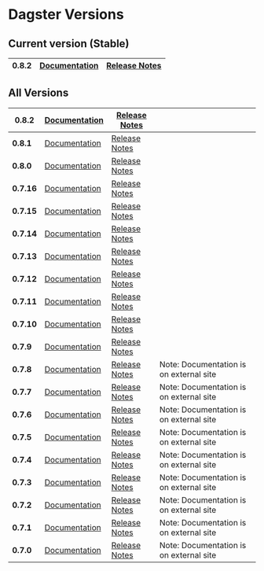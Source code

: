 # Dagster Versions

## Current version (Stable)

| **0.8.2** | [Documentation](/docs/install) | [Release Notes](https://github.com/dagster-io/dagster/releases/tag/0.8.2) |
| ---- | ---- | ---- |


## All Versions

| **0.8.2** | [Documentation](/0.8.2/docs/install) | [Release Notes](https://github.com/dagster-io/dagster/releases/tag/0.8.2) |   |
| ---- | ---- | ---- | ---- |
| **0.8.1** | [Documentation](/0.8.1/docs/install) | [Release Notes](https://github.com/dagster-io/dagster/releases/tag/0.8.1) |   |
| **0.8.0** | [Documentation](/0.8.0/docs/install) | [Release Notes](https://github.com/dagster-io/dagster/releases/tag/0.8.0) |   |
| **0.7.16** | [Documentation](/0.7.16/docs/install) | [Release Notes](https://github.com/dagster-io/dagster/releases/tag/0.7.16) |   |
| **0.7.15** | [Documentation](/0.7.15/docs/install) | [Release Notes](https://github.com/dagster-io/dagster/releases/tag/0.7.15) |   |
| **0.7.14** | [Documentation](/0.7.14/docs/install) | [Release Notes](https://github.com/dagster-io/dagster/releases/tag/0.7.14) |   |
| **0.7.13** | [Documentation](/0.7.13/docs/install) | [Release Notes](https://github.com/dagster-io/dagster/releases/tag/0.7.13) |   |
| **0.7.12** | [Documentation](/0.7.12/docs/install) | [Release Notes](https://github.com/dagster-io/dagster/releases/tag/0.7.12) |   |
| **0.7.11** | [Documentation](/0.7.11/docs/install) | [Release Notes](https://github.com/dagster-io/dagster/releases/tag/0.7.11) |   |
| **0.7.10** | [Documentation](/0.7.10/docs/install) | [Release Notes](https://github.com/dagster-io/dagster/releases/tag/0.7.10) |   |
| **0.7.9** | [Documentation](/0.7.9/docs/install) | [Release Notes](https://github.com/dagster-io/dagster/releases/tag/0.7.9) |   |
| **0.7.8** | [Documentation](https://dagster.readthedocs.io/en/0.7.8/) | [Release Notes](https://github.com/dagster-io/dagster/releases/tag/0.7.8) | Note: Documentation is on external site |
| **0.7.7** | [Documentation](https://dagster.readthedocs.io/en/0.7.7/) | [Release Notes](https://github.com/dagster-io/dagster/releases/tag/0.7.7) | Note: Documentation is on external site |
| **0.7.6** | [Documentation](https://dagster.readthedocs.io/en/0.7.6/) | [Release Notes](https://github.com/dagster-io/dagster/releases/tag/0.7.6) | Note: Documentation is on external site |
| **0.7.5** | [Documentation](https://dagster.readthedocs.io/en/0.7.4/) | [Release Notes](https://github.com/dagster-io/dagster/releases/tag/0.7.5) | Note: Documentation is on external site |
| **0.7.4** | [Documentation](https://dagster.readthedocs.io/en/0.7.4/) | [Release Notes](https://github.com/dagster-io/dagster/releases/tag/0.7.4) | Note: Documentation is on external site |
| **0.7.3** | [Documentation](https://dagster.readthedocs.io/en/0.7.3/) | [Release Notes](https://github.com/dagster-io/dagster/releases/tag/0.7.3) | Note: Documentation is on external site |
| **0.7.2** | [Documentation](https://dagster.readthedocs.io/en/0.7.2/) | [Release Notes](https://github.com/dagster-io/dagster/releases/tag/0.7.2) | Note: Documentation is on external site |
| **0.7.1** | [Documentation](https://dagster.readthedocs.io/en/0.7.1/) | [Release Notes](https://github.com/dagster-io/dagster/releases/tag/0.7.1) | Note: Documentation is on external site |
| **0.7.0** | [Documentation](https://dagster.readthedocs.io/en/0.7.0/) | [Release Notes](https://github.com/dagster-io/dagster/releases/tag/0.7.0) | Note: Documentation is on external site |